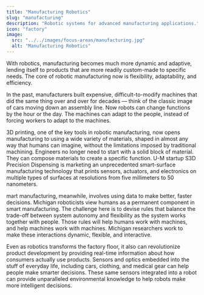 ```yaml
---
title: "Manufacturing Robotics"
slug: "manufacturing"
description: "Robotic systems for advanced manufacturing applications."
icon: "factory"
image: 
  src: "../../images/focus-areas/manufacturing.jpg"
  alt: "Manufacturing Robotics"
---
```



With robotics, manufacturing becomes much more dynamic and adaptive, lending itself to products that are more readily custom-made to specific needs. The core of robotic manufacturing now is flexibility, adaptability, and efficiency.

<VideoRight 
  url="https://youtu.be/b61ekbcfUfE"
  caption="This research adds real time sensor data to previously generated 3D models to adjust a robot’s planned construction action."
/>
In the past, manufacturers built expensive, difficult-to-modify machines that did the same thing over and over for decades — think of the classic image of cars moving down an assembly line. Now robots can change functions by the hour or the day. The machines can adapt to the people, instead of forcing workers to adapt to the machines.

3D printing, one of the key tools in robotic manufacturing, now opens manufacturing to using a wide variety of materials, shaped in almost any way that humans can imagine, without the limitations imposed by traditional machining. Engineers no longer need to start with a solid block of material. They can compose materials to create a specific function. U-M startup S3D Precision Dispensing is marketing an unprecedented smart-surface manufacturing technology that prints sensors, actuators, and electronics on multiple types of surfaces at resolutions from five millimeters to 50 nanometers.

mart manufacturing, meanwhile, involves using data to make better, faster decisions. Michigan roboticists view humans as a permanent component in smart manufacturing. The challenge here is to devise rules that balance the trade-off between system autonomy and flexibility as the system works together with people. Those rules will help humans work with machines, and help machines work with machines. Michigan researchers work to make these interactions dynamic, flexible, and interactive.

Even as robotics transforms the factory floor, it also can revolutionize product development by providing real-time information about how consumers actually use products. Sensors and optics embedded into the stuff of everyday life, including cars, clothing, and medical gear can help people make smarter decisions. These same sensors integrated into a robot can provide unparalleled environmental knowledge to help robots make more intelligent decisions.  